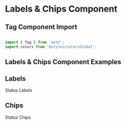 
<Meta title="Components/Labels & Chips/Labels & Chips" component={Tag} />

# Labels & Chips Component

## Tag Component Import


```jsx

import { Tag } from 'antd';
import colors from '@styles/colorsGlobal';

```
## Labels & Chips Component Examples

## Labels

<Canvas>
  <Tag className='pt-1 pb-1 pr-4 pl-4' style={{color: colors.blue[600], background: colors.blue[100], borderColor: colors.blue[600]}} >Status Labels</Tag>
</Canvas>

## Chips

<Canvas>
  <Tag bordered={false} style={{color: colors.blue[600], background: colors.blue[100]}} className='pt-1 pb-1 pr-2 pl-2 rounded-3xl' >Status Chips</Tag>
</Canvas>
